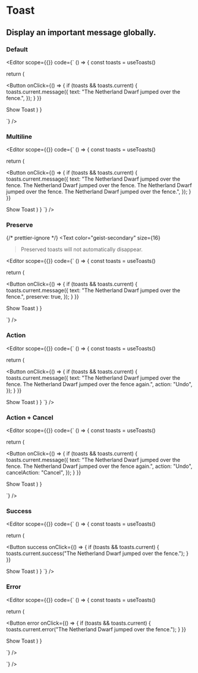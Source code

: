 <Spacer y={0.6} />

# Toast

<Spacer y={0.8} />

## Display an important message globally.</Text>

<Spacer y={2} />

### Default

<Editor 
  scope={{}}
  code={`
() => {
  const toasts = useToasts()

return (

<Button
  onClick={() => {
    if (toasts && toasts.current) {
      toasts.current.message({
        text: "The Netherland Dwarf jumped over the fence.",
      });
    }
  }}
>
  Show Toast
</Button>
) }

`} />

<Spacer y={2} />

### Multiline

<Editor
  scope={{}}
  code={`
() => {
  const toasts = useToasts()

return (

<Button
  onClick={() => {
    if (toasts && toasts.current) {
      toasts.current.message({
        text: "The Netherland Dwarf jumped over the fence. The Netherland Dwarf jumped over the fence. The Netherland Dwarf jumped over the fence. The Netherland Dwarf jumped over the fence.",
      });
    }
  }}
>
  Show Toast
</Button>
) } `} />

<Spacer y={2} />

### Preserve

{/* prettier-ignore */}
<Text
  color="geist-secondary"
  size={16}
>Preserved toasts will not automatically disappear.</Text>

<Spacer />

<Editor 
  scope={{}}
  code={`
() => {
  const toasts = useToasts()

return (

<Button
  onClick={() => {
    if (toasts && toasts.current) {
      toasts.current.message({
        text: "The Netherland Dwarf jumped over the fence.",
        preserve: true,
      });
    }
  }}
>
  Show Toast
</Button>
) }

`} />

<Spacer y={2} />

### Action

<Editor
  scope={{}}
  code={`
() => {
  const toasts = useToasts()

return (

<Button
  onClick={() => {
    if (toasts && toasts.current) {
      toasts.current.message({
        text: "The Netherland Dwarf jumped over the fence. The Netherland Dwarf jumped over the fence again.",
        action: "Undo",
      });
    }
  }}
>
  Show Toast
</Button>
) } `} />

<Spacer y={2} />

### Action + Cancel

<Editor 
  scope={{}}
  code={`
() => {
  const toasts = useToasts()

return (

<Button
  onClick={() => {
    if (toasts && toasts.current) {
      toasts.current.message({
        text: "The Netherland Dwarf jumped over the fence. The Netherland Dwarf jumped over the fence again.",
        action: "Undo",
        cancelAction: "Cancel",
      });
    }
  }}
>
  Show Toast
</Button>
) }

`} />

<Spacer y={2} />

### Success

<Editor
  scope={{}}
  code={`
() => {
  const toasts = useToasts()

return (

<Button
  success
  onClick={() => {
    if (toasts && toasts.current) {
      toasts.current.success("The Netherland Dwarf jumped over the fence.");
    }
  }}
>
  Show Toast
</Button>
) } `} />

<Spacer y={2} />

### Error

<Editor 
  scope={{}}
  code={`
() => {
  const toasts = useToasts()

return (

<Button
  error
  onClick={() => {
    if (toasts && toasts.current) {
      toasts.current.error("The Netherland Dwarf jumped over the fence.");
    }
  }}
>
  Show Toast
</Button>
) }

`} />

<Spacer y={2} />
`} />
